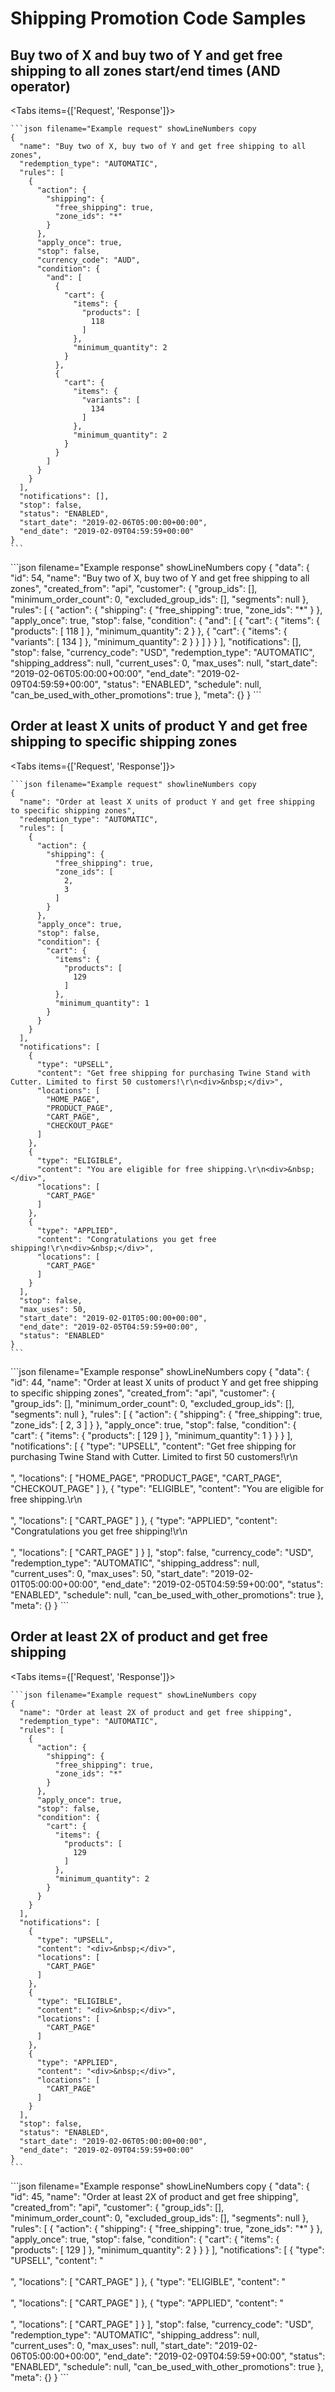 # Shipping Promotion Code Samples

## Buy two of X and buy two of Y and get free shipping to all zones start/end times (AND operator)



<Tabs items={['Request', 'Response']}>
  <Tab>

    ```json filename="Example request" showLineNumbers copy
    {
      "name": "Buy two of X, buy two of Y and get free shipping to all zones",
      "redemption_type": "AUTOMATIC",
      "rules": [
        {
          "action": {
            "shipping": {
              "free_shipping": true,
              "zone_ids": "*"
            }
          },
          "apply_once": true,
          "stop": false,
          "currency_code": "AUD",
          "condition": {
            "and": [
              {
                "cart": {
                  "items": {
                    "products": [
                      118
                    ]
                  },
                  "minimum_quantity": 2
                }
              },
              {
                "cart": {
                  "items": {
                    "variants": [
                      134
                    ]
                  },
                  "minimum_quantity": 2
                }
              }
            ]
          }
        }
      ],
      "notifications": [],
      "stop": false,
      "status": "ENABLED",
      "start_date": "2019-02-06T05:00:00+00:00",
      "end_date": "2019-02-09T04:59:59+00:00"
    }
    ```
  </Tab>
  <Tab>
    ```json filename="Example response" showLineNumbers copy
    {
      "data": {
        "id": 54,
        "name": "Buy two of X, buy two of Y and get free shipping to all zones",
        "created_from": "api",
        "customer": {
          "group_ids": [],
          "minimum_order_count": 0,
          "excluded_group_ids": [],
          "segments": null
        },
        "rules": [
          {
            "action": {
              "shipping": {
                "free_shipping": true,
                "zone_ids": "*"
              }
            },
            "apply_once": true,
            "stop": false,
            "condition": {
              "and": [
                {
                  "cart": {
                    "items": {
                      "products": [
                        118
                      ]
                    },
                    "minimum_quantity": 2
                  }
                },
                {
                  "cart": {
                    "items": {
                      "variants": [
                        134
                      ]
                    },
                    "minimum_quantity": 2
                  }
                }
              ]
            }
          }
        ],
        "notifications": [],
        "stop": false,
        "currency_code": "USD",
        "redemption_type": "AUTOMATIC",
        "shipping_address": null,
        "current_uses": 0,
        "max_uses": null,
        "start_date": "2019-02-06T05:00:00+00:00",
        "end_date": "2019-02-09T04:59:59+00:00",
        "status": "ENABLED",
        "schedule": null,
        "can_be_used_with_other_promotions": true
      },
      "meta": {}
    }
    ```

  </Tab>
</Tabs>

## Order at least X units of product Y and get free shipping to specific shipping zones

<Tabs items={['Request', 'Response']}>
  <Tab>
 
    ```json filename="Example request" showlineNumbers copy
    {
      "name": "Order at least X units of product Y and get free shipping to specific shipping zones",
      "redemption_type": "AUTOMATIC",
      "rules": [
        {
          "action": {
            "shipping": {
              "free_shipping": true,
              "zone_ids": [
                2,
                3
              ]
            }
          },
          "apply_once": true,
          "stop": false,
          "condition": {
            "cart": {
              "items": {
                "products": [
                  129
                ]
              },
              "minimum_quantity": 1
            }
          }
        }
      ],
      "notifications": [
        {
          "type": "UPSELL",
          "content": "Get free shipping for purchasing Twine Stand with Cutter. Limited to first 50 customers!\r\n<div>&nbsp;</div>",
          "locations": [
            "HOME_PAGE",
            "PRODUCT_PAGE",
            "CART_PAGE",
            "CHECKOUT_PAGE"
          ]
        },
        {
          "type": "ELIGIBLE",
          "content": "You are eligible for free shipping.\r\n<div>&nbsp;</div>",
          "locations": [
            "CART_PAGE"
          ]
        },
        {
          "type": "APPLIED",
          "content": "Congratulations you get free shipping!\r\n<div>&nbsp;</div>",
          "locations": [
            "CART_PAGE"
          ]
        }
      ],
      "stop": false,
      "max_uses": 50,
      "start_date": "2019-02-01T05:00:00+00:00",
      "end_date": "2019-02-05T04:59:59+00:00",
      "status": "ENABLED"
    }
    ```

  </Tab>
  <Tab>
    ```json filename="Example response" showLineNumbers copy
    {
      "data": {
        "id": 44,
        "name": "Order at least X units of product Y and get free shipping to specific shipping zones",
        "created_from": "api",
        "customer": {
          "group_ids": [],
          "minimum_order_count": 0,
          "excluded_group_ids": [],
          "segments": null
        },
        "rules": [
          {
            "action": {
              "shipping": {
                "free_shipping": true,
                "zone_ids": [
                  2,
                  3
                ]
              }
            },
            "apply_once": true,
            "stop": false,
            "condition": {
              "cart": {
                "items": {
                  "products": [
                    129
                  ]
                },
                "minimum_quantity": 1
              }
            }
          }
        ],
        "notifications": [
          {
            "type": "UPSELL",
            "content": "Get free shipping for purchasing Twine Stand with Cutter. Limited to first 50 customers!\r\n<div>&nbsp;</div>",
            "locations": [
              "HOME_PAGE",
              "PRODUCT_PAGE",
              "CART_PAGE",
              "CHECKOUT_PAGE"
            ]
          },
          {
            "type": "ELIGIBLE",
            "content": "You are eligible for free shipping.\r\n<div>&nbsp;</div>",
            "locations": [
              "CART_PAGE"
            ]
          },
          {
            "type": "APPLIED",
            "content": "Congratulations you get free shipping!\r\n<div>&nbsp;</div>",
            "locations": [
              "CART_PAGE"
            ]
          }
        ],
        "stop": false,
        "currency_code": "USD",
        "redemption_type": "AUTOMATIC",
        "shipping_address": null,
        "current_uses": 0,
        "max_uses": 50,
        "start_date": "2019-02-01T05:00:00+00:00",
        "end_date": "2019-02-05T04:59:59+00:00",
        "status": "ENABLED",
        "schedule": null,
        "can_be_used_with_other_promotions": true
      },
      "meta": {}
    }
    ```

  </Tab>
</Tabs>

## Order at least 2X of product and get free shipping



<Tabs items={['Request', 'Response']}>
  <Tab>
  
    ```json filename="Example request" showLineNumbers copy
    {
      "name": "Order at least 2X of product and get free shipping",
      "redemption_type": "AUTOMATIC",
      "rules": [
        {
          "action": {
            "shipping": {
              "free_shipping": true,
              "zone_ids": "*"
            }
          },
          "apply_once": true,
          "stop": false,
          "condition": {
            "cart": {
              "items": {
                "products": [
                  129
                ]
              },
              "minimum_quantity": 2
            }
          }
        }
      ],
      "notifications": [
        {
          "type": "UPSELL",
          "content": "<div>&nbsp;</div>",
          "locations": [
            "CART_PAGE"
          ]
        },
        {
          "type": "ELIGIBLE",
          "content": "<div>&nbsp;</div>",
          "locations": [
            "CART_PAGE"
          ]
        },
        {
          "type": "APPLIED",
          "content": "<div>&nbsp;</div>",
          "locations": [
            "CART_PAGE"
          ]
        }
      ],
      "stop": false,
      "status": "ENABLED",
      "start_date": "2019-02-06T05:00:00+00:00",
      "end_date": "2019-02-09T04:59:59+00:00"
    }
    ```



  </Tab>
  <Tab>
    ```json filename="Example response" showLineNumbers copy
    {
      "data": {
        "id": 45,
        "name": "Order at least 2X of product and get free shipping",
        "created_from": "api",
        "customer": {
          "group_ids": [],
          "minimum_order_count": 0,
          "excluded_group_ids": [],
          "segments": null
        },
        "rules": [
          {
            "action": {
              "shipping": {
                "free_shipping": true,
                "zone_ids": "*"
              }
            },
            "apply_once": true,
            "stop": false,
            "condition": {
              "cart": {
                "items": {
                  "products": [
                    129
                  ]
                },
                "minimum_quantity": 2
              }
            }
          }
        ],
        "notifications": [
          {
            "type": "UPSELL",
            "content": "<div>&nbsp;</div>",
            "locations": [
              "CART_PAGE"
            ]
          },
          {
            "type": "ELIGIBLE",
            "content": "<div>&nbsp;</div>",
            "locations": [
              "CART_PAGE"
            ]
          },
          {
            "type": "APPLIED",
            "content": "<div>&nbsp;</div>",
            "locations": [
              "CART_PAGE"
            ]
          }
        ],
        "stop": false,
        "currency_code": "USD",
        "redemption_type": "AUTOMATIC",
        "shipping_address": null,
        "current_uses": 0,
        "max_uses": null,
        "start_date": "2019-02-06T05:00:00+00:00",
        "end_date": "2019-02-09T04:59:59+00:00",
        "status": "ENABLED",
        "schedule": null,
        "can_be_used_with_other_promotions": true
      },
      "meta": {}
    }
    ```

  </Tab>
</Tabs>
